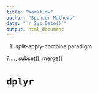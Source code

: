 ```yaml
---
title: "Workflow"
author: "Spencer Mathews"
date: "`r Sys.Date()`"
output: html_document
---
```




1. split-apply-combine paradigm

?...., subset(), merge()




# `dplyr`